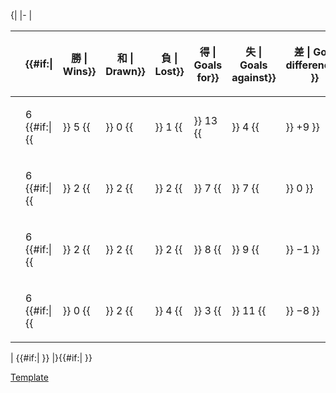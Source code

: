 <!--PLEASE READ BEFORE YOU UPDATE THE TABLE AFTER A FINAL SCORE:
1. Most importantly, make sure the score is FINAL! Don't update based on games that are still ongoing.
2. Update the record of BOTH TEAMS, not just the winner or the team you support.
3. Update EVERY COLUMN, not just Pts, in particular GF, GA, and GD (errors will be hard to detect).
4. Make sure the teams are in the correct new positions (in particular, make sure teams with the same number of points are ranked correctly based on the tiebreakers of the tournament).
If in any doubt, check with standings from official websites (such as FIFA.com) or reliable sources.
-->{|
|-
|<!-- GROUP STANDINGS TABLE-->
{| class="wikitable" style="text-align: center; font-size: 100%;"
|-
!width=165|{{tnavbar-header|球隊|2014年國際足協世界盃外圍賽 – 非洲區第二圈H組}}
!width=25|{{Tooltip| 賽 | Played}}
{{#if:{{{expanded|}}}|
!width=25{{!}}{{Tooltip| 勝 | Wins}}
!width=25{{!}}{{Tooltip| 和 | Drawn}}
!width=25{{!}}{{Tooltip| 負 | Lost}}
!width=25{{!}}{{Tooltip| 得 | Goals for}}
!width=25{{!}}{{Tooltip| 失 | Goals against}}
!width=25{{!}}{{Tooltip| 差 | Goal difference}}
}}
!width=25|{{Tooltip | 分 | Points}}
|- bgcolor=#ccffcc
|style="text-align:left;"|{{fb|ALG}}
|6 {{#if:{{{expanded|}}}|{{!!}} 5 {{!!}} 0 {{!!}} 1 {{!!}} 13 {{!!}} 4 {{!!}} +9 }}||'''15'''
|- 
|style="text-align:left;"|{{fb|MLI}}
|6 {{#if:{{{expanded|}}}|{{!!}} 2 {{!!}} 2 {{!!}} 2 {{!!}} 7 {{!!}} 7 {{!!}} 0 }}||'''8'''
|- 
|style="text-align:left;"|{{fb|BEN}}
|6 {{#if:{{{expanded|}}}|{{!!}} 2 {{!!}} 2 {{!!}} 2 {{!!}} 8 {{!!}} 9 {{!!}} −1 }}||'''8'''
|- 
|style="text-align:left;"|{{fb|RWA}}
|6 {{#if:{{{expanded|}}}|{{!!}} 0 {{!!}} 2 {{!!}} 4 {{!!}} 3 {{!!}} 11 {{!!}} −8 }}||'''2'''
|}
|<!-- FIXTURES TABLE -->
{{#if:{{{fixtures|}}}|
{{{!}} class="wikitable" style="text-align:center; font-size:100%;"
{{!}}-
!width=165{{!}}&nbsp;
!{{flagicon|ALG}}
!{{flagicon|BEN}}
!{{flagicon|MLI}}
!{{flagicon|RWA}}
{{!}}-
{{!}} style="text-align:right;"{{!}}{{fb-rt|ALG}}
{{!}} &ndash;
{{!}} title="Algeria v Benin" {{!}}[[2014年世界盃外圍賽非洲區第二輪#Algeria v Benin|3–1]]
{{!}} title="Algeria v Mali" {{!}}[[2014年世界盃外圍賽非洲區第二輪#Algeria v Mali|1–0]]
{{!}} title="Algeria v Rwanda" {{!}}[[2014年世界盃外圍賽非洲區第二輪#Algeria v Rwanda|4–0]]
{{!}}-
{{!}} style="text-align:right;"{{!}}{{fb-rt|BEN}}
{{!}} title="Benin v Algeria" {{!}}[[2014年世界盃外圍賽非洲區第二輪#Benin v Algeria|1–3]]
{{!}} &ndash;
{{!}} title="Benin v Mali" {{!}}[[2014年世界盃外圍賽非洲區第二輪#Benin v Mali|1–0]]
{{!}} title="Benin v Rwanda" {{!}}[[2014年世界盃外圍賽非洲區第二輪#Benin v Rwanda|2–0]]
{{!}}-
{{!}} style="text-align:right;"{{!}}{{fb-rt|MLI}}
{{!}} title="Mali v Algeria" {{!}}[[2014年世界盃外圍賽非洲區第二輪#Mali v Algeria|2–1]]
{{!}} title="Mali v Benin" {{!}}[[2014年世界盃外圍賽非洲區第二輪#Mali v Benin|2–2]]
{{!}} &ndash;
{{!}} title="Mali v Rwanda" {{!}}[[2014年世界盃外圍賽非洲區第二輪#Mali v Rwanda|1–1]]
{{!}}-
{{!}} style="text-align:right;"{{!}}{{fb-rt|RWA}}
{{!}} title="Rwanda v Algeria" {{!}}[[2014年世界盃外圍賽非洲區第二輪#Rwanda v Algeria|0–1]]
{{!}} title="Rwanda v Benin" {{!}}[[2014年世界盃外圍賽非洲區第二輪#Rwanda v Benin|1–1]]
{{!}} title="Rwanda v Mali" {{!}}[[2014年世界盃外圍賽非洲區第二輪#Rwanda v Mali|1–2]]
{{!}} &ndash;
{{!}}}
}}
|}{{#if:{{{tiebreakers|}}}|
}}<noinclude>
[[Category:2014年世界盃外圍賽|Template]]
</noinclude>